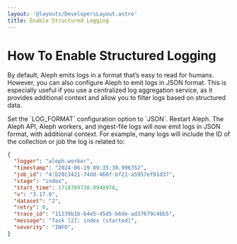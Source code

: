 ```yaml
---
layout: '@layouts/DevelopersLayout.astro'
title: Enable Structured Logging
---
```


# How To Enable Structured Logging

<p class="lead">By default, Aleph emits logs in a format that’s easy to read for humans. However, you can also configure Aleph to emit logs in JSON format. This is especially useful if you use a centralized log aggregation service, as it provides additional context and allow you to filter logs based on structured data.</p>

<Steps>
  <Step>
    Set the `LOG_FORMAT` configuration option to `JSON`.
  </Step>

  <Step>
    Restart Aleph.
  </Step>

  <Step>
    The Aleph API, Aleph workers, and ingest-file logs will now emit logs in JSON format, with additional context. For example, many logs will include the ID of the collection or job the log is related to:

```json
{
  "logger": "aleph.worker",
  "timestamp": "2024-06-19 09:35:30.996352",
  "job_id": "4:b20c3421-74dd-468f-bf21-a5957ef01d37",
  "stage": "index",
  "start_time": 1718789730.9948978,
  "v": "3.17.0",
  "dataset": "2",
  "retry": 0,
  "trace_id": "11239b1b-b4e5-45d5-b6de-ad37679c4bb5",
  "message": "Task [2]: index (started)",
  "severity": "INFO",
}
```
  </Step>
</Steps>

